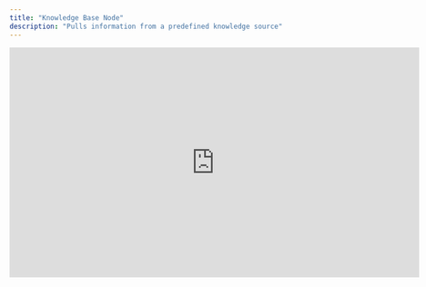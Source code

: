 ```yaml
---
title: "Knowledge Base Node"
description: "Pulls information from a predefined knowledge source"
---
```


<iframe width="720" height="405" src="https://www.youtube.com/embed/OpxtDJCUTEA?list=PL4Esdvw6Uoe2hhGH996R9_fkN32XqM0C-" title="Knowledge Base Node" frameborder="0" allow="accelerometer; autoplay; clipboard-write; encrypted-media; gyroscope; picture-in-picture; web-share" referrerpolicy="strict-origin-when-cross-origin" allowfullscreen />

## Overview

The **Knowledge Base Node** functions similarly to the **AI Conversation Node**, incorporating all the standard features such as **Response Setup, Decision Triggers, Stay Condition, Data Extraction, Voice Settings, and Behavior Refinement**. However, its key distinction lies in its ability to store and reference predefined knowledge.

<img
  width="400"
  src="/images/knowledge-base-node.png"
/>

## Key Difference: Knowledge Integration

Unlike the **AI Conversation Node**, the **Knowledge Base Node** includes an additional section in **Response Setup** where predefined information can be stored. The AI accesses this knowledge when generating responses, ensuring consistency and accuracy when handling inquiries.

<img
  width="600"
  src="/images/response-setup-knowledge.png"
/>

## Use Cases

- **FAQs Handling** – Automatically respond to frequently asked questions.
- **Information Retrieval** – Provide structured answers based on stored knowledge.
- **Support & Guidance** – Offer users predefined assistance on various topics.

<Tip>
  The **Knowledge Base Node** works well with **Global Nodes**, allowing you to set up an FAQ node that can handle general inquiries from anywhere in the workflow without disrupting the conversation flow.
</Tip>

Due to its versatility, the **Knowledge Base Node** is as adaptable as the **AI Conversation Node**, making it a crucial tool for structured AI-driven interactions.
